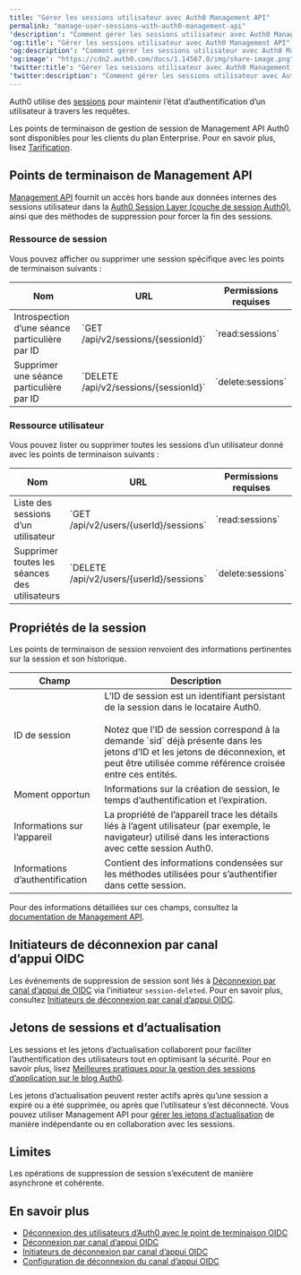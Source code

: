 ```yaml
---
title: "Gérer les sessions utilisateur avec Auth0 Management API"
permalink: "manage-user-sessions-with-auth0-management-api"
'description': "Comment gérer les sessions utilisateur avec Auth0 Management API."
'og:title': "Gérer les sessions utilisateur avec Auth0 Management API"
'og:description': "Comment gérer les sessions utilisateur avec Auth0 Management API."
'og:image': "https://cdn2.auth0.com/docs/1.14567.0/img/share-image.png"
'twitter:title': "Gérer les sessions utilisateur avec Auth0 Management API"
'twitter:description': "Comment gérer les sessions utilisateur avec Auth0 Management API."
---
```


Auth0 utilise des [sessions](/docs/fr-ca/manage-users/sessions) pour maintenir l’état d’authentification d’un utilisateur à travers les requêtes.

<Callout icon="file-lines" color="#0EA5E9" iconType="regular">

Les points de terminaison de gestion de session de Management API Auth0 sont disponibles pour les clients du plan Enterprise. Pour en savoir plus, lisez [Tarification](https://auth0.com/pricing).

</Callout>

## Points de terminaison de Management API

[Management API](/docs/fr-ca/api/management/v2) fournit un accès hors bande aux données internes des sessions utilisateur dans la [Auth0 Session Layer (couche de session Auth0)](/docs/fr-ca/manage-users/sessions/session-layers), ainsi que des méthodes de suppression pour forcer la fin des sessions.

### Ressource de session

Vous pouvez afficher ou supprimer une session spécifique avec les points de terminaison suivants :

<table class="table"><thead>
<tr>
<th><strong>Nom</strong></th>
<th><strong>URL</strong></th>
<th><strong>Permissions requises</strong></th>
</tr>
</thead>
<tbody>
<tr>
<td>Introspection d’une séance particulière par ID</td>
<td>`GET /api/v2/sessions/{sessionId}`</td>
<td>`read:sessions`</td>
</tr>
<tr>
<td>Supprimer une séance particulière par ID</td>
<td>`DELETE /api/v2/sessions/{sessionId}`</td>
<td>`delete:sessions`</td>
</tr>
</tbody>
</table>

### Ressource utilisateur

Vous pouvez lister ou supprimer toutes les sessions d’un utilisateur donné avec les points de terminaison suivants :

<table class="table"><thead>
<tr>
<th><strong>Nom</strong></th>
<th><strong>URL</strong></th>
<th><strong>Permissions requises</strong></th>
</tr>
</thead>
<tbody>
<tr>
<td>Liste des sessions d’un utilisateur</td>
<td>`GET /api/v2/users/{userId}/sessions`</td>
<td>`read:sessions`</td>
</tr>
<tr>
<td>Supprimer toutes les séances des utilisateurs</td>
<td>`DELETE /api/v2/users/{userId}/sessions`</td>
<td>`delete:sessions`</td>
</tr>
</tbody>
</table>

## Propriétés de la session

Les points de terminaison de session renvoient des informations pertinentes sur la session et son historique.

<table class="table"><thead>
<tr>
<th><strong>Champ</strong></th>
<th><strong>Description</strong></th>
</tr>
</thead>
<tbody>
<tr>
<td>ID de session</td>
<td>L’ID de session est un identifiant persistant de la session dans le locataire Auth0.<br/><br/>Notez que l’ID de session correspond à la demande `sid` déjà présente dans les jetons d’ID et les jetons de déconnexion, et peut être utilisée comme référence croisée entre ces entités.</td>
</tr>
<tr>
<td>Moment opportun</td>
<td>Informations sur la création de session, le temps d’authentification et l’expiration.</td>
</tr>
<tr>
<td>Informations sur l’appareil</td>
<td>La propriété de l’appareil trace les détails liés à l’agent utilisateur (par exemple, le navigateur) utilisé dans les interactions avec cette session Auth0.</td>
</tr>
<tr>
<td>Informations d’authentification</td>
<td>Contient des informations condensées sur les méthodes utilisées pour s’authentifier dans cette session.</td>
</tr>
</tbody>
</table>

Pour des informations détaillées sur ces champs, consultez la [documentation de Management API](/docs/fr-ca/api/management/v2).

## Initiateurs de déconnexion par canal d’appui OIDC

Les événements de suppression de session sont liés à [Déconnexion par canal d’appui de OIDC](/docs/fr-ca/authenticate/login/logout/back-channel-logout) via l’initiateur `session-deleted`. Pour en savoir plus, consultez [Initiateurs de déconnexion par canal d’appui OIDC](/docs/fr-ca/authenticate/login/logout/back-channel-logout/oidc-back-channel-logout-initiators).

## Jetons de sessions et d’actualisation

Les sessions et les jetons d’actualisation collaborent pour faciliter l’authentification des utilisateurs tout en optimisant la sécurité. Pour en savoir plus, lisez [Meilleures pratiques pour la gestion des sessions d’application sur le blog Auth0](https://auth0.com/blog/application-session-management-best-practices).

Les jetons d’actualisation peuvent rester actifs après qu’une session a expiré ou a été supprimée, ou après que l’utilisateur s’est déconnecté. Vous pouvez utiliser <Tooltip href="/docs/fr-ca/glossary?term=management-api" tip="Management API
Un produit permettant aux clients d’effectuer des tâches administratives." cta="Voir le glossaire">Management API</Tooltip> pour [gérer les jetons d’actualisation](/docs/fr-ca/secure/tokens/manage-refresh-tokens-with-auth0-management-api) de manière indépendante ou en collaboration avec les sessions.

## Limites

Les opérations de suppression de session s’exécutent de manière asynchrone et cohérente.

## En savoir plus

* [Déconnexion des utilisateurs d’Auth0 avec le point de terminaison OIDC](/docs/fr-ca/authenticate/login/logout/log-users-out-of-auth0)
* [Déconnexion par canal d’appui OIDC](/docs/fr-ca/authenticate/login/logout/back-channel-logout)
* [Initiateurs de déconnexion par canal d’appui OIDC](/docs/fr-ca/authenticate/login/logout/back-channel-logout/oidc-back-channel-logout-initiators)
* [Configuration de déconnexion du canal d’appui OIDC](/docs/fr-ca/authenticate/login/logout/back-channel-logout/configure-back-channel-logout)